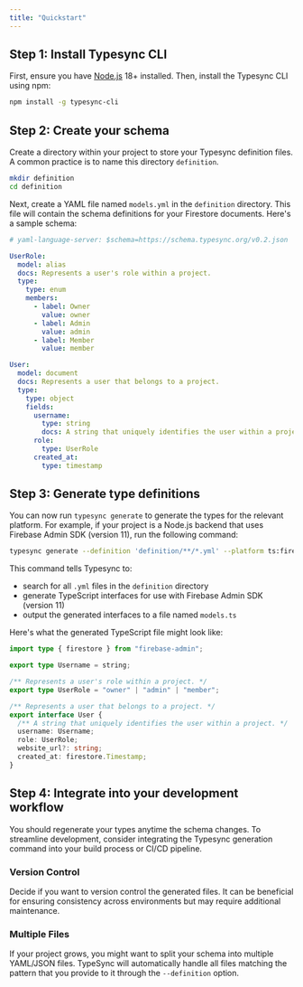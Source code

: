 ```yaml
---
title: "Quickstart"
---
```


## Step 1: Install Typesync CLI

First, ensure you have [Node.js](https://nodejs.org) 18+ installed. Then, install the Typesync CLI using npm:

```bash
npm install -g typesync-cli
```

## Step 2: Create your schema

Create a directory within your project to store your Typesync definition files. A common practice is to name this directory `definition`.

```bash
mkdir definition
cd definition
```

Next, create a YAML file named `models.yml` in the `definition` directory. This file will contain the schema definitions for your Firestore documents. Here's a sample schema:

```yaml models.yml
# yaml-language-server: $schema=https://schema.typesync.org/v0.2.json

UserRole:
  model: alias
  docs: Represents a user's role within a project.
  type:
    type: enum
    members:
      - label: Owner
        value: owner
      - label: Admin
        value: admin
      - label: Member
        value: member

User:
  model: document
  docs: Represents a user that belongs to a project.
  type:
    type: object
    fields:
      username:
        type: string
        docs: A string that uniquely identifies the user within a project.
      role:
        type: UserRole
      created_at:
        type: timestamp
```

## Step 3: Generate type definitions

You can now run `typesync generate` to generate the types for the relevant platform. For example, if your project is a Node.js backend that uses Firebase Admin SDK (version 11), run the following command:

```bash
typesync generate --definition 'definition/**/*.yml' --platform ts:firebase-admin:11 --outFile models.ts
```

This command tells Typesync to:

- search for all `.yml` files in the `definition` directory
- generate TypeScript interfaces for use with Firebase Admin SDK (version 11)
- output the generated interfaces to a file named `models.ts`

Here's what the generated TypeScript file might look like:

```ts models.ts
import type { firestore } from "firebase-admin";

export type Username = string;

/** Represents a user's role within a project. */
export type UserRole = "owner" | "admin" | "member";

/** Represents a user that belongs to a project. */
export interface User {
  /** A string that uniquely identifies the user within a project. */
  username: Username;
  role: UserRole;
  website_url?: string;
  created_at: firestore.Timestamp;
}
```

## Step 4: Integrate into your development workflow

You should regenerate your types anytime the schema changes. To streamline development, consider integrating the Typesync generation command into your build process or CI/CD pipeline.

### Version Control

Decide if you want to version control the generated files. It can be beneficial for ensuring consistency across environments but may require additional maintenance.

### Multiple Files

If your project grows, you might want to split your schema into multiple YAML/JSON files. TypeSync will automatically handle all files matching the pattern that you provide to it through the `--definition` option.
